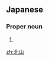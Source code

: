 ==Japanese==
{{ja-kanjitab|きた|やま|yomi=k}}

===Proper noun===
{{ja-pos|きたやま|proper}}

# {{surname|lang=ja|sort=きたやま}}

[[zh:北山]]